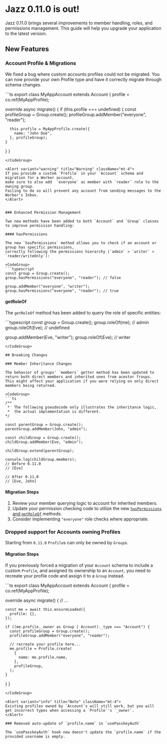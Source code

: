 

# Jazz 0.11.0 is out!

Jazz 0.11.0 brings several improvements to member handling, roles, and permissions management. This guide will help you upgrade your application to the latest version.

## New Features


### Account Profile & Migrations

We fixed a bug where custom accounts profiles could not be migrated.
You can now provide your own Profile type and have it correctly migrate through schema changes.

<CodeGroup>
```ts
export class MyAppAccount extends Account {
  profile = co.ref(MyAppProfile);

  override async migrate() {
    if (this.profile === undefined) {
      const profileGroup = Group.create();
      profileGroup.addMember("everyone", "reader");

      this.profile = MyAppProfile.create({
        name: "John Doe",
      }, profileGroup);
    }
  }
}
```
</CodeGroup>

<Alert variant="warning" title="Warning" className="mt-4">
If you provide a custom `Profile` in your `Account` schema and migration for a Worker account, 
make sure to also add  `everyone` as member with `reader` role to the owning group. 
Failing to do so will prevent any account from sending messages to the Worker's Inbox.
</Alert>


### Enhanced Permission Management

Two new methods have been added to both `Account` and `Group` classes to improve permission handling:

#### hasPermissions

The new `hasPermissions` method allows you to check if an account or group has specific permissions,
correctly following the permissions hierarchy (`admin` > `writer` > `reader/writeOnly`):

<CodeGroup>
```typescript
const group = Group.create();
group.hasPermissions("everyone", "reader"); // false

group.addMember("everyone", "writer");
group.hasPermissions("everyone", "reader"); // true
```
</CodeGroup>

#### getRoleOf

The `getRoleOf` method has been added to query the role of specific entities:

<CodeGroup>
```typescript
const group = Group.create();
group.roleOf(me); // admin
group.roleOf(Eve); // undefined

group.addMember(Eve, "writer");
group.roleOf(Eve); // writer
```
</CodeGroup>

## Breaking Changes

### Member Inheritance Changes

The behavior of groups' `members` getter method has been updated to return both direct members and inherited ones from acestor froups. 
This might affect your application if you were relying on only direct members being returned.

<CodeGroup>
```ts
/**
 *  The following pseudocode only illustrates the inheritance logic, 
 *  the actual implementation is different.
*/

const parentGroup = Group.create();
parentGroup.addMember(John, "admin");

const childGroup = Group.create();
childGroup.addMember(Eve, "admin");

childGroup.extend(parentGroup);

console.log(childGroup.members);
// Before 0.11.0
// [Eve]

// After 0.11.0
// [Eve, John]
```
</CodeGroup>

#### Migration Steps

1. Review your member querying logic to account for inherited members.
2. Update your permission checking code to utilize the new [`hasPermissions` and `getRoleOf`](#enhanced-permission-management) methods.
4. Consider implementing `"everyone"` role checks where appropriate.

### Dropped support for Accounts owning Profiles

Starting from `0.11.0` `Profile`s can only be owned by `Group`s.

#### Migration Steps

If you previously forced a migration of your `Account` schema to include a custom `Profile`, 
and assigned its ownership to an `Account`, you need to recreate your profile code and assign it to a `Group` instead.

<CodeGroup>
```ts
export class MyAppAccount extends Account {
  profile = co.ref(MyAppProfile);

  override async migrate() {
    // ...

    const me = await this.ensureLoaded({
      profile: {},
    });

    if ((me.profile._owner as Group | Account)._type === "Account") {
      const profileGroup = Group.create();
      profileGroup.addMember("everyone", "reader");

      // recreate your profile here...
      me.profile = Profile.create(
        {
          name: me.profile.name,
        },
        profileGroup,
      );
    }
  }
}
```
</CodeGroup>

<Alert variant="info" title="Note" className="mt-4">
Existing profiles owned by `Account`s will still work, but you will get incorrect types when accessing a `Profile`'s `_owner`.
</Alert>

### Removed auto-update of `profile.name` in `usePasskeyAuth`

The `usePasskeyAuth` hook now doesn't update the `profile.name` if the provided username is empty.

